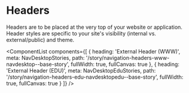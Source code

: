 
<Meta title="Navigation/Headers/Overview" />

# Headers

Headers are to be placed at the very top of your website or application. Header styles are specific to your site's visibility (internal vs. external/public) and theme.

<ComponentList
  components={[
    {
      heading: 'External Header (WWW)',
      meta: NavDesktopStories,
      path: '/story/navigation-headers-www-navdesktop--base-story',
      fullWidth: true,
      fullCanvas: true
    },
    {
      heading: 'External Header (EDU)',
      meta: NavDesktopEduStories,
      path: '/story/navigation-headers-edu-navdesktopedu--base-story',
      fullWidth: true,
      fullCanvas: true
    }
  ]}
/>
